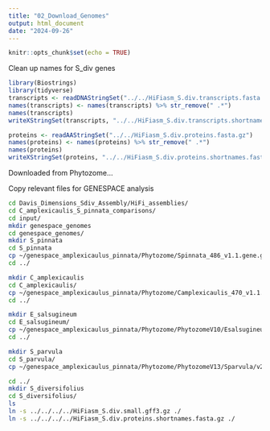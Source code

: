 ```yaml
---
title: "02_Download_Genomes"
output: html_document
date: "2024-09-26"
---
```


```r
knitr::opts_chunk$set(echo = TRUE)
```

Clean up names for S_div genes
```r
library(Biostrings)
library(tidyverse)
transcripts <- readDNAStringSet("../../HiFiasm_S.div.transcripts.fasta.gz")
names(transcripts) <- names(transcripts) %>% str_remove(" .*")
names(transcripts)
writeXStringSet(transcripts, "../../HiFiasm_S.div.transcripts.shortnames.fasta.gz", compress = TRUE)

proteins <- readAAStringSet("../../HiFiasm_S.div.proteins.fasta.gz")
names(proteins) <- names(proteins) %>% str_remove(" .*")
names(proteins)
writeXStringSet(proteins, "../../HiFiasm_S.div.proteins.shortnames.fasta.gz", compress=TRUE)

```


Downloaded from Phytozome...

Copy relevant files for GENESPACE analysis

```bash
cd Davis_Dimensions_Sdiv_Assembly/HiFi_assemblies/
cd C_amplexicaulis_S_pinnata_comparisons/
cd input/
mkdir genespace_genomes
cd genespace_genomes/
mkdir S_pinnata
cd S_pinnata
cp ~/genespace_amplexicaulus_pinnata/Phytozome/Spinnata_486_v1.1.gene.gff3.gz ~/genespace_amplexicaulus_pinnata/Phytozome/Spinnata_486_v1.1.protein_primaryTranscriptOnly.fa.gz ./
cd ../

mkdir C_amplexicaulis
cd C_amplexicaulis/
cp ~/genespace_amplexicaulus_pinnata/Phytozome/Camplexicaulis_470_v1.1.gene.gff3.gz ~/genespace_amplexicaulus_pinnata/Phytozome/Camplexicaulis_470_v1.1.protein_primaryTranscriptOnly.fa.gz ./
cd ../

mkdir E_salsugineum
cd E_salsugineum/
cp ~/genespace_amplexicaulus_pinnata/Phytozome/PhytozomeV10/Esalsugineum/annotation/Esalsugineum_173_v1.0.gene.gff3.gz ~/genespace_amplexicaulus_pinnata/Phytozome/PhytozomeV10/Esalsugineum/annotation/Esalsugineum_173_v1.0.protein_primaryTranscriptOnly.fa.gz ./
cd ../

mkdir S_parvula
cd S_parvula/
cp ~/genespace_amplexicaulus_pinnata/Phytozome/PhytozomeV13/Sparvula/v2.2/annotation/Sparvula_574_v2.2.gene.gff3.gz ~/genespace_amplexicaulus_pinnata/Phytozome/PhytozomeV13/Sparvula/v2.2/annotation/Sparvula_574_v2.2.protein_primaryTranscriptOnly.fa.gz ./

cd ../
mkdir S_diversifolius
cd S_diversifolius/
ls
ln -s ../../../../HiFiasm_S.div.small.gff3.gz ./
ln -s ../../../../HiFiasm_S.div.proteins.shortnames.fasta.gz ./
```

